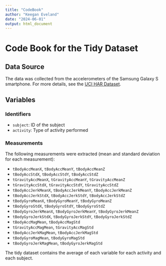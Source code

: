 ```yaml
---
title: "CodeBook"
author: "Keegan Eveland"
date: "2024-06-01"
output: html_document
---
```

# Code Book for the Tidy Dataset

## Data Source

The data was collected from the accelerometers of the Samsung Galaxy S smartphone. For more details, see the [UCI HAR Dataset](http://archive.ics.uci.edu/ml/datasets/Human+Activity+Recognition+Using+Smartphones).

## Variables

### Identifiers

- `subject`: ID of the subject
- `activity`: Type of activity performed

### Measurements

The following measurements were extracted (mean and standard deviation for each measurement):

- `tBodyAccMeanX`, `tBodyAccMeanY`, `tBodyAccMeanZ`
- `tBodyAccStdX`, `tBodyAccStdY`, `tBodyAccStdZ`
- `tGravityAccMeanX`, `tGravityAccMeanY`, `tGravityAccMeanZ`
- `tGravityAccStdX`, `tGravityAccStdY`, `tGravityAccStdZ`
- `tBodyAccJerkMeanX`, `tBodyAccJerkMeanY`, `tBodyAccJerkMeanZ`
- `tBodyAccJerkStdX`, `tBodyAccJerkStdY`, `tBodyAccJerkStdZ`
- `tBodyGyroMeanX`, `tBodyGyroMeanY`, `tBodyGyroMeanZ`
- `tBodyGyroStdX`, `tBodyGyroStdY`, `tBodyGyroStdZ`
- `tBodyGyroJerkMeanX`, `tBodyGyroJerkMeanY`, `tBodyGyroJerkMeanZ`
- `tBodyGyroJerkStdX`, `tBodyGyroJerkStdY`, `tBodyGyroJerkStdZ`
- `tBodyAccMagMean`, `tBodyAccMagStd`
- `tGravityAccMagMean`, `tGravityAccMagStd`
- `tBodyAccJerkMagMean`, `tBodyAccJerkMagStd`
- `tBodyGyroMagMean`, `tBodyGyroMagStd`
- `tBodyGyroJerkMagMean`, `tBodyGyroJerkMagStd`

The tidy dataset contains the average of each variable for each activity and each subject.
